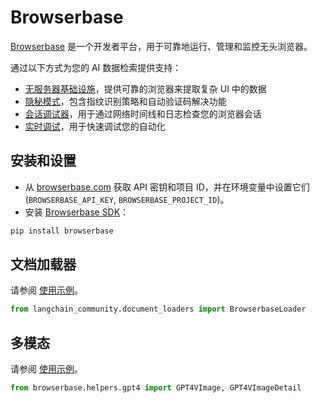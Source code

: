 # Browserbase

[Browserbase](https://browserbase.com) 是一个开发者平台，用于可靠地运行、管理和监控无头浏览器。

通过以下方式为您的 AI 数据检索提供支持：
- [无服务器基础设施](https://docs.browserbase.com/under-the-hood)，提供可靠的浏览器来提取复杂 UI 中的数据
- [隐秘模式](https://docs.browserbase.com/features/stealth-mode)，包含指纹识别策略和自动验证码解决功能
- [会话调试器](https://docs.browserbase.com/features/sessions)，用于通过网络时间线和日志检查您的浏览器会话
- [实时调试](https://docs.browserbase.com/guides/session-debug-connection/browser-remote-control)，用于快速调试您的自动化

## 安装和设置

- 从 [browserbase.com](https://browserbase.com) 获取 API 密钥和项目 ID，并在环境变量中设置它们 (`BROWSERBASE_API_KEY`, `BROWSERBASE_PROJECT_ID`)。
- 安装 [Browserbase SDK](http://github.com/browserbase/python-sdk)：

```python
pip install browserbase
```

## 文档加载器

请参阅 [使用示例](/docs/integrations/document_loaders/browserbase)。

```python
from langchain_community.document_loaders import BrowserbaseLoader
```

## 多模态

请参阅 [使用示例](/docs/integrations/document_loaders/browserbase)。

```python
from browserbase.helpers.gpt4 import GPT4VImage, GPT4VImageDetail
```